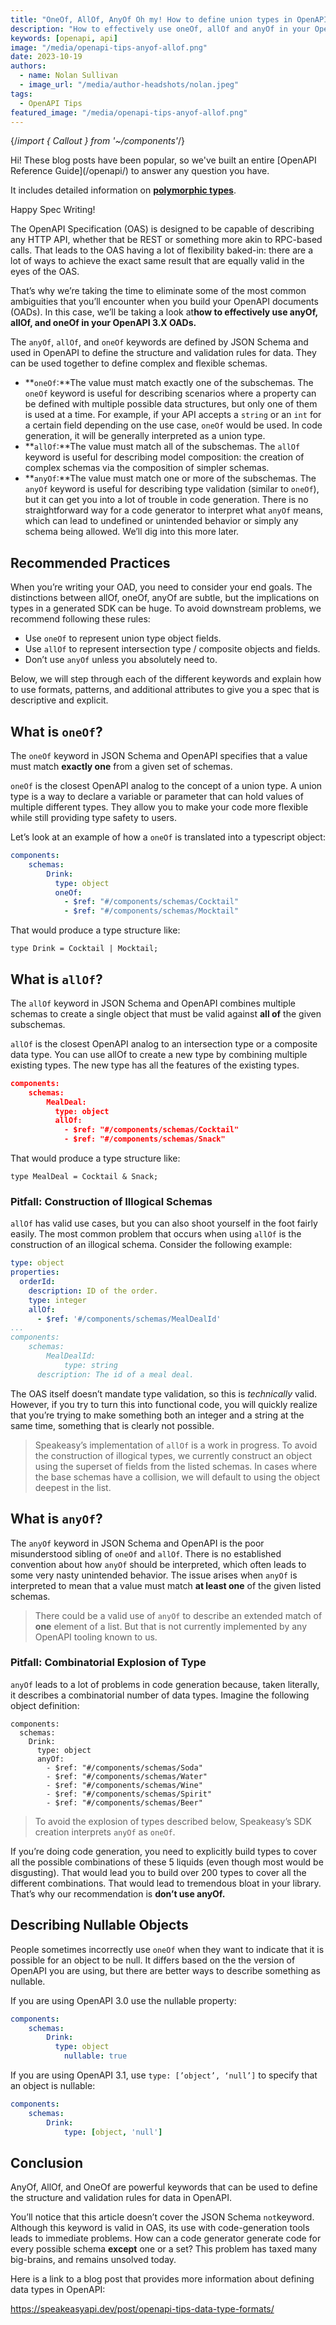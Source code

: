 ```yaml
---
title: "OneOf, AllOf, AnyOf Oh my! How to define union types in OpenAPI"
description: "How to effectively use oneOf, allOf and anyOf in your OpenAPI 3.X OADs."
keywords: [openapi, api]
image: "/media/openapi-tips-anyof-allof.png"
date: 2023-10-19
authors:
  - name: Nolan Sullivan
  - image_url: "/media/author-headshots/nolan.jpeg"
tags:
  - OpenAPI Tips
featured_image: "/media/openapi-tips-anyof-allof.png"
---
```


{/*import { Callout } from '~/components'*/}

<div className="Callout" data-title="Announcing: OpenAPI Reference" data-variant="success">
Hi! These blog posts have been popular, so we've built an entire [OpenAPI Reference Guide](/openapi/) to answer any question you have. 

It includes detailed information on [**polymorphic types**](/openapi/schemas/objects/polymorphism).

Happy Spec Writing!
</div>

The OpenAPI Specification (OAS) is designed to be capable of describing any HTTP API, whether that be REST or something more akin to RPC-based calls.  That leads to the OAS having a lot of flexibility baked-in: there are a lot of ways to achieve the exact same result that are equally valid in the eyes of the OAS.

That’s why we’re taking the time to eliminate some of the most common ambiguities that you’ll encounter when you build your OpenAPI documents (OADs). In this case, we’ll be taking a look at**how to effectively use anyOf, allOf, and oneOf in your OpenAPI 3.X OADs.**

The `anyOf`, `allOf`, and `oneOf` keywords are defined by JSON Schema and used in OpenAPI to define the structure and validation rules for data. They can be used together to define complex and flexible schemas.

- **`oneOf`:**The value must match exactly one of the subschemas. The `oneOf` keyword is useful for describing scenarios where a property can be defined with multiple possible data structures, but only one of them is used at a time. For example, if your API accepts a `string` or an `int` for a certain field depending on the use case, `oneOf` would be used. In code generation, it will be generally interpreted as a union type.
- **`allOf`:**The value must match all of the subschemas. The `allOf` keyword is useful for describing model composition: the creation of complex schemas via the composition of simpler schemas.
- **`anyOf`:**The value must match one or more of the subschemas. The `anyOf` keyword is useful for describing type validation (similar to `oneOf`), but it can get you into a lot of trouble in code generation. There is no straightforward way for a code generator to interpret what `anyOf` means, which can lead to undefined or unintended behavior or simply any schema being allowed. We’ll dig into this more later.

## **Recommended Practices**

When you’re writing your OAD, you need to consider your end goals. The distinctions between allOf, oneOf, anyOf are subtle, but the implications on types in a generated SDK can be huge. To avoid downstream problems, we recommend following these rules:

- Use `oneOf` to represent union type object fields.
- Use `allOf` to represent intersection type / composite objects and fields.
- Don’t use `anyOf` unless you absolutely need to.

Below, we will step through each of the different keywords and explain how to use formats, patterns, and additional attributes to give you a spec that is descriptive and explicit.

## **What is `oneOf`?**

The `oneOf` keyword in JSON Schema and OpenAPI specifies that a value must match **exactly one** from a given set of schemas. 

`oneOf` is the closest OpenAPI analog to the concept of a union type. A union type is a way to declare a variable or parameter that can hold values of multiple different types. They allow you to make your code more flexible while still providing type safety to users.

Let’s look at an example of how a `oneOf` is translated into a typescript object:

```yaml
components:
	schemas:
		Drink:
		  type: object
		  oneOf:
		    - $ref: "#/components/schemas/Cocktail"
		    - $ref: "#/components/schemas/Mocktail"
```

That would produce a type structure like:

```tsx
type Drink = Cocktail | Mocktail;
```

## **What is `allOf`?**

The `allOf` keyword in JSON Schema and OpenAPI combines multiple schemas to create a single object that must be valid against **all of** the given subschemas. 

`allOf` is the closest OpenAPI analog to an intersection type or a composite data type. You can use allOf to create a new type by combining multiple existing types. The new type has all the features of the existing types.

```json
components:
	schemas:
		MealDeal:
		  type: object
		  allOf:
		    - $ref: "#/components/schemas/Cocktail"
		    - $ref: "#/components/schemas/Snack"
```

That would produce a type structure like:

```tsx
type MealDeal = Cocktail & Snack;
```

### Pitfall: Construction of Illogical Schemas

`allOf` has valid use cases, but you can also shoot yourself in the foot fairly easily.  The most common problem that occurs when using `allOf` is the construction of an illogical schema. Consider the following example:

```yaml
type: object
properties:
  orderId:
    description: ID of the order.
    type: integer
    allOf:
      - $ref: '#/components/schemas/MealDealId'
...
components:
	schemas:
		MealDealId:
			type: string
      description: The id of a meal deal.
```

The OAS itself doesn’t mandate type validation, so this is *technically* valid. However, if you try to turn this into functional code, you will quickly realize that you’re trying to make something both an integer and a string at the same time, something that is clearly not possible.


>Speakeasy’s implementation of `allOf` is a work in progress. To avoid the construction of illogical types, we currently construct an object using the superset of fields from the listed schemas. In cases where the base schemas have a collision, we will default to using the object deepest in the list.


## **What is `anyOf`?**

The `anyOf` keyword in JSON Schema and OpenAPI is the poor misunderstood sibling of `oneOf` and `allOf`. There is no established convention about how `anyOf` should be interpreted, which often leads to some very nasty unintended behavior. The issue arises when `anyOf` is interpreted to mean that a value must match **at least one** of the given listed schemas. 


>There could be a valid use of `anyOf` to describe an extended match of **one** element of a list. But that is not currently implemented by any OpenAPI tooling known to us. 


### Pitfall: Combinatorial Explosion of Type

`anyOf` leads to a lot of problems in code generation because, taken literally, it describes a combinatorial number of data types. Imagine the following object definition:

```tsx
components:
  schemas:
    Drink:
      type: object
      anyOf:
        - $ref: "#/components/schemas/Soda"
        - $ref: "#/components/schemas/Water"
        - $ref: "#/components/schemas/Wine"
        - $ref: "#/components/schemas/Spirit"
        - $ref: "#/components/schemas/Beer"
```


>To avoid the explosion of types described below, Speakeasy’s SDK creation interprets `anyOf` as `oneOf`.


If you’re doing code generation, you need to explicitly build types to cover all the possible combinations of these 5 liquids (even though most would be disgusting). That would lead you to build over 200 types to cover all the different combinations. That would lead to tremendous bloat in your library. That’s why our recommendation is **don’t use anyOf.**

## Describing Nullable Objects

People sometimes incorrectly use `oneOf` when they want to indicate that it is possible for an object to be null.  It differs based on the the version of OpenAPI you are using, but there are better ways to describe something as nullable.

If you are using OpenAPI 3.0 use the nullable property:

```yaml
components:
	schemas:
		Drink:
		  type: object
			nullable: true
```

If you are using OpenAPI 3.1, use `type: [’object’, ‘null’]` to specify that an object is nullable:

```yaml
components:
	schemas:
		Drink:
			type: [object, 'null']
```

## **Conclusion**

AnyOf, AllOf, and OneOf are powerful keywords that can be used to define the structure and validation rules for data in OpenAPI.

You’ll notice that this article doesn’t cover the JSON Schema `not`keyword. Although this keyword is valid in OAS, its use with code-generation tools leads to immediate problems. How can a code generator generate code for every possible schema **except** one or a set? This problem has taxed many big-brains, and remains unsolved today.

Here is a link to a blog post that provides more information about defining data types in OpenAPI:

https://speakeasyapi.dev/post/openapi-tips-data-type-formats/
